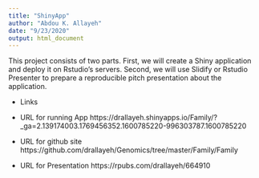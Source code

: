 ```yaml
---
title: "ShinyApp"
author: "Abdou K. Allayeh"
date: "9/23/2020"
output: html_document
---
```





This project consists of two parts. First, we will create a Shiny application and deploy it on Rstudio's servers. Second, we will use Slidify or Rstudio Presenter to prepare a reproducible pitch presentation about the application.

- Links
- URL for running App https://drallayeh.shinyapps.io/Family/?_ga=2.139174003.1769456352.1600785220-996303787.1600785220
- URL for github site
https://github.com/drallayeh/Genomics/tree/master/Family/Family

- URL for Presentation
https://rpubs.com/drallayeh/664910
